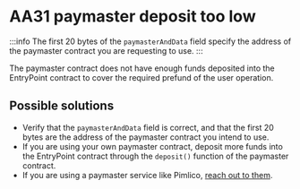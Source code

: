 # AA31 paymaster deposit too low

:::info
The first 20 bytes of the `paymasterAndData` field specify the address of the paymaster contract you are requesting to use.
:::

The paymaster contract does not have enough funds deposited into the EntryPoint contract to cover the required prefund of the user operation.

## Possible solutions

- Verify that the `paymasterAndData` field is correct, and that the first 20 bytes are the address of the paymaster contract you intend to use.
- If you are using your own paymaster contract, deposit more funds into the EntryPoint contract through the `deposit()` function of the paymaster contract.
- If you are using a paymaster service like Pimlico, [reach out to them](https://t.me/pimlicoHQ).
